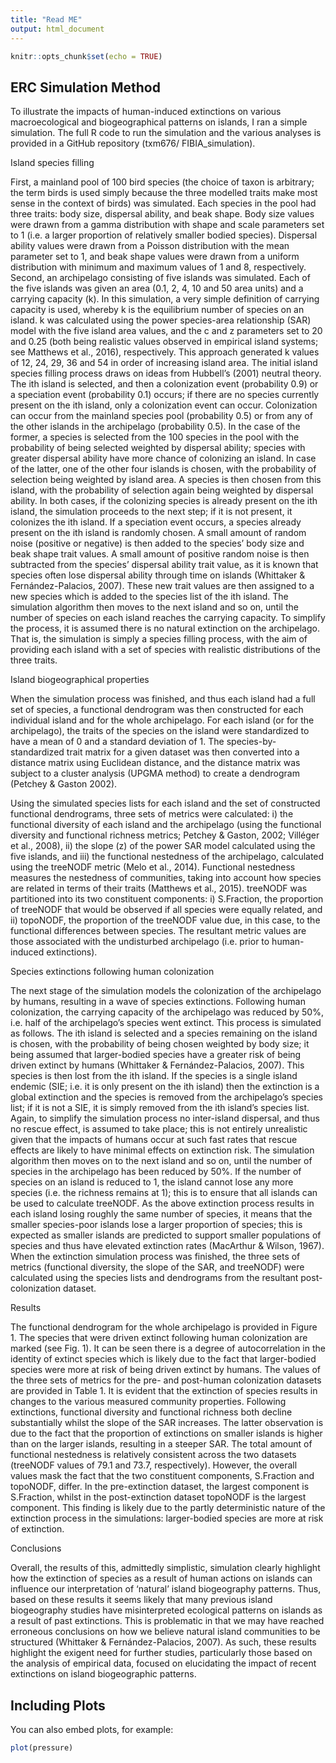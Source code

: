 ```yaml
---
title: "Read ME"
output: html_document
---
```


```r
knitr::opts_chunk$set(echo = TRUE)
```

## ERC Simulation Method

To illustrate the impacts of human-induced extinctions on various macroecological and biogeographical patterns on islands, I ran a simple simulation. The full R code to run the simulation and the various analyses is provided in a GitHub repository (txm676/ FIBIA_simulation).

Island species filling 

First, a mainland pool of 100 bird species (the choice of taxon is arbitrary; the term birds is used simply because the three modelled traits make most sense in the context of birds) was simulated. Each species in the pool had three traits: body size, dispersal ability, and beak shape. Body size values were drawn from a gamma distribution with shape and scale parameters set to 1 (i.e. a larger proportion of relatively smaller bodied species). Dispersal ability values were drawn from a Poisson distribution with the mean parameter set to 1, and beak shape values were drawn from a uniform distribution with minimum and maximum values of 1 and 8, respectively. Second, an archipelago consisting of five islands was simulated. Each of the five islands was given an area (0.1, 2, 4, 10 and 50 area units) and a carrying capacity (k). In this simulation, a very simple definition of carrying capacity is used, whereby k is the equilibrium number of species on an island. k was calculated using the power species-area relationship (SAR) model with the five island area values, and the c and z parameters set to 20 and 0.25 (both being realistic values observed in empirical island systems; see Matthews et al., 2016), respectively. This approach generated k values of 12, 24, 29, 36 and 54 in order of increasing island area. 
The initial island species filling process draws on ideas from Hubbell’s (2001) neutral theory. The ith island is selected, and then a colonization event (probability 0.9) or a speciation event (probability 0.1) occurs; if there are no species currently present on the ith island, only a colonization event can occur. Colonization can occur from the mainland species pool (probability 0.5) or from any of the other islands in the archipelago (probability 0.5). In the case of the former, a species is selected from the 100 species in the pool with the probability of being selected weighted by dispersal ability; species with greater dispersal ability have more chance of colonizing an island. In case of the latter, one of the other four islands is chosen, with the probability of selection being weighted by island area. A species is then chosen from this island, with the probability of selection again being weighted by dispersal ability. In both cases, if the colonizing species is already present on the ith island, the simulation proceeds to the next step; if it is not present, it colonizes the ith island. If a speciation event occurs, a species already present on the ith island is randomly chosen. A small amount of random noise (positive or negative) is then added to the species’ body size and beak shape trait values. A small amount of positive random noise is then subtracted from the species’ dispersal ability trait value, as it is known that species often lose dispersal ability through time on islands (Whittaker & Fernández-Palacios, 2007). These new trait values are then assigned to a new species which is added to the species list of the ith island. The simulation algorithm then moves to the next island and so on, until the number of species on each island reaches the carrying capacity. To simplify the process, it is assumed there is no natural extinction on the archipelago. That is, the simulation is simply a species filling process, with the aim of providing each island with a set of species with realistic distributions of the three traits.

Island biogeographical properties 

When the simulation process was finished, and thus each island had a full set of species, a functional dendrogram was then constructed for each individual island and for the whole archipelago. For each island (or for the archipelago), the traits of the species on the island were standardized to have a mean of 0 and a standard deviation of 1. The species-by-standardized trait matrix for a given dataset was then converted into a distance matrix using Euclidean distance, and the distance matrix was subject to a cluster analysis (UPGMA method) to create a dendrogram (Petchey & Gaston 2002).

Using the simulated species lists for each island and the set of constructed functional dendrograms, three sets of metrics were calculated: i) the functional diversity of each island and the archipelago (using the functional diversity and functional richness metrics; Petchey & Gaston, 2002; Villéger et al., 2008), ii) the slope (z) of the power SAR model calculated using the five islands, and iii) the functional nestedness of the archipelago, calculated using the treeNODF metric (Melo et al., 2014). Functional nestedness measures the nestedness of communities, taking into account how species are related in terms of their traits (Matthews et al., 2015). treeNODF was partitioned into its two constituent components: i) S.Fraction, the proportion of treeNODF that would be observed if all species were equally related, and ii) topoNODF, the proportion of the treeNODF value due, in this case, to the functional differences between species. The resultant metric values are those associated with the undisturbed archipelago (i.e. prior to human-induced extinctions).

Species extinctions following human colonization

The next stage of the simulation models the colonization of the archipelago by humans, resulting in a wave of species extinctions. Following human colonization, the carrying capacity of the archipelago was reduced by 50%, i.e. half of the archipelago’s species went extinct. This process is simulated as follows. The ith island is selected and a species remaining on the island is chosen, with the probability of being chosen weighted by body size; it being assumed that larger-bodied species have a greater risk of being driven extinct by humans (Whittaker & Fernández-Palacios, 2007). This species is then lost from the ith island. If the species is a single island endemic (SIE; i.e. it is only present on the ith island) then the extinction is a global extinction and the species is removed from the archipelago’s species list; if it is not a SIE, it is simply removed from the ith island’s species list. Again, to simplify the simulation process no inter-island dispersal, and thus no rescue effect, is assumed to take place; this is not entirely unrealistic given that the impacts of humans occur at such fast rates that rescue effects are likely to have minimal effects on extinction risk. The simulation algorithm then moves on to the next island and so on, until the number of species in the archipelago has been reduced by 50%. If the number of species on an island is reduced to 1, the island cannot lose any more species (i.e. the richness remains at 1); this is to ensure that all islands can be used to calculate treeNODF. As the above extinction process results in each island losing roughly the same number of species, it means that the smaller species-poor islands lose a larger proportion of species; this is expected as smaller islands are predicted to support smaller populations of species and thus have elevated extinction rates (MacArthur & Wilson, 1967). When the extinction simulation process was finished, the three sets of metrics (functional diversity, the slope of the SAR, and treeNODF) were calculated using the species lists and dendrograms from the resultant post-colonization dataset.

Results

The functional dendrogram for the whole archipelago is provided in Figure 1. The species that were driven extinct following human colonization are marked (see Fig. 1). It can be seen there is a degree of autocorrelation in the identity of extinct species which is likely due to the fact that larger-bodied species were more at risk of being driven extinct by humans. The values of the three sets of metrics for the pre- and post-human colonization datasets are provided in Table 1. It is evident that the extinction of species results in changes to the various measured community properties. Following extinctions, functional diversity and functional richness both decline substantially whilst the slope of the SAR increases. The latter observation is due to the fact that the proportion of extinctions on smaller islands is higher than on the larger islands, resulting in a steeper SAR. The total amount of functional nestedness is relatively consistent across the two datasets (treeNODF values of 79.1 and 73.7, respectively). However, the overall values mask the fact that the two constituent components, S.Fraction and topoNODF, differ. In the pre-extinction dataset, the largest component is S.Fraction, whilst in the post-extinction dataset topoNODF is the largest component. This finding is likely due to the partly deterministic nature of the extinction process in the simulations: larger-bodied species are more at risk of extinction. 

Conclusions

Overall, the results of this, admittedly simplistic, simulation clearly highlight how the extinction of species as a result of human actions on islands can influence our interpretation of ‘natural’ island biogeography patterns. Thus, based on these results it seems likely that many previous island biogeography studies have misinterpreted ecological patterns on islands as a result of past extinctions. This is problematic in that we may have reached erroneous conclusions on how we believe natural island communities to be structured (Whittaker & Fernández-Palacios, 2007). As such, these results highlight the exigent need for further studies, particularly those based on the analysis of empirical data, focused on elucidating the impact of recent extinctions on island biogeographic patterns.  


## Including Plots

You can also embed plots, for example:

```r
plot(pressure)
```



